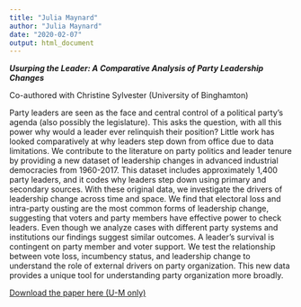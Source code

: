 ```yaml
---
title: "Julia Maynard"
author: "Julia Maynard"
date: "2020-02-07"
output: html_document
---
```


***Usurping the Leader: A Comparative Analysis of Party Leadership Changes***

Co-authored with Christine Sylvester (University of Binghamton)

Party leaders are seen as the face and central control of a political party’s agenda (also possibly the legislature). This asks the question, with all this power why would a leader ever relinquish their position? Little work has looked comparatively at why leaders step down from office due to data limitations. We contribute to the literature on party politics and leader tenure by providing a new dataset of leadership changes in advanced industrial democracies from 1960-2017. This dataset includes approximately 1,400 party leaders, and it codes why leaders step down using primary and secondary sources. With these original data, we investigate the drivers of leadership change across time and space. We find that electoral loss and intra-party ousting are the most common forms of leadership change, suggesting that voters and party members have effective power to check leaders. Even though we analyze cases with different party systems and institutions our findings suggest similar outcomes. A leader’s survival is contingent on party member and voter support. We test the relationship between vote loss, incumbency status, and leadership change to understand the role of external drivers on party organization. This new data provides a unique tool for understanding party organization more broadly.

<a href="https://drive.google.com/file/d/1CkzPYPj-DgLo3M3uy1mcN0ANOz6F9ld2">Download the paper here (U-M only)</a>\